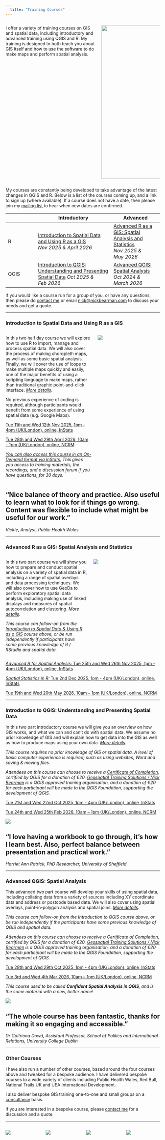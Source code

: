 ```yaml
---
  title: "Training Courses"
---
```


::: columns
:::: {.column width="55%"}

I offer a variety of training courses on GIS and spatial data, including introductory and advanced training using QGIS and R. My training is designed to both teach you about GIS itself and how to use the software to do make maps and perform spatial analysis.

::::
:::: {.column width="35%"}

![](images/2019-06-13 12.26.53-students-at-desk.jpg){width=500}

::::
:::

My courses are constantly being developed to take advantage of the latest changes in QGIS and R. Below is a list of the courses coming up, and a link to sign up (where available). If a course does not have a date, then please join my [mailing list](mailing-list.html) to hear when new dates are confirmed.

|              | Introductory         | Advanced                               |
|--------------|-----------------------------------|-----------------------|
| R | [Introduction to Spatial Data and Using R as a GIS](#introduction-to-spatial-data-using-r-as-a-gis) *Nov 2025 & April 2026*   | [Advanced R as a GIS: Spatial Analysis and Statistics](#advanced-R-as-a-gis:-spatial-analysis-and-statistics)  *Nov 2025 & May 2026* | [Advanced R as a GIS: Spatial Analysis and Statistics](#advanced-R-as-a-gis:-spatial-analysis-and-statistics)  
| QGIS     |  [Introduction to QGIS: Understanding and Presenting Spatial Data]  *Oct 2025 & Feb 2026*            | [Advanced QGIS: Spatial Analysis](#advanced-qgis-spatial-analysis) *Oct 2024 & March 2026*    |

If you would like a course run for a group of you, or have any questions, then please do [contact me](index.html) or email [nick\@nickbearman.com](mailto:nick\@nickbearman.com) to discuss your needs and get a quote.


----

### Introduction to Spatial Data and Using R as a GIS {#introduction-to-spatial-data-using-r-as-a-gis}

::: columns
:::: {.column width="58%"}

In this two half day course we will explore how to use R to import, manage and process spatial data. We will also cover the process of making choropleth maps, as well as some basic spatial analysis. Finally, we will cover the use of loops to make multiple maps quickly and easily, one of the major benefits of using a scripting language to make maps, rather than traditional graphic point-and-click interface. *[More details](files/intro-to-r-promo.pdf)*.

No previous experience of coding is required, although participants would benefit from some experience of using spatial data (e.g. Google Maps).

[Tue 11th and Wed 12th Nov 2025, 1pm - 4pm (UK/London), online, InStats](https://instats.org/seminar/introduction-to-spatial-data-and-r-as-a-1)

[Tue 28th and Wed 29th April 2026, 10am – 1pm (UK/London), online, NCRM](https://www.ncrm.ac.uk/training/show.php?article=14372) 

<!-- [No dates scheduled, join my mailing list to hear when new dates are confirmed.](mailing-list.html) -->

*[You can also access this course in an On-Demand format via InStats. ](https://instats.org/seminar/introduction-to-spatial-data-and-r-as-a-2) This gives you access to training materials, the recordings, and a discussion forum if you have questions, for 30 days.*

<!-- *I run this course regularly, so if you would like to attend a live, version please [join my mailing list to hear when new dates are confirmed.](mailing-list.html)* -->
::::
:::: {.column width="42%"}

![](images/r-map-output.png)
::::
:::

:::{.callout-tip}
## "Nice balance of theory and practice. Also useful to learn what to look for if things go wrong. Content was flexible to include what might be useful for our work."
*Vickie, Analyst, Public Health Wales*

:::

----

### Advanced R as a GIS: Spatial Analysis and Statistics {#advanced-R-as-a-gis:-spatial-analysis-and-statistics}

::: columns
:::: {.column width="55%"}

In this two part course we will show you how to prepare and conduct spatial analysis on a variety of spatial data in R, including a range of spatial overlays and data processing techniques. We will also cover how to use GeoDa to perform exploratory spatial data analysis, including making use of linked displays and measures of spatial autocorrelation and clustering. *[More details](files/advanced-r-promo.pdf)*.

*This course can follow-on from the [Introduction to Spatial Data & Using R as a GIS](#introduction-to-spatial-data-using-r-as-a-gis) course above, or be run independently if participants have some previous knowledge of R / RStudio and spatial data.*

<!-- *This course used to be called **Confident Spatial Analysis and Statistics in R & GeoDa**, and is the same material with a new, better, less wordy name!* -->

::::
:::: {.column width="45%"}

![](images\spatial-overlay.png)

::::
:::

[*Advanced R for Spatial Analysis:* Tue 25th and Wed 26th Nov 2025, 1pm - 4pm (UK/London), online, InStats](https://instats.org/seminar/advanced-r-for-spatial-analysis)

[*Spatial Statistics in R:* Tue 2nd Dec 2025, 1pm - 4pm (UK/London), online, InStats](https://instats.org/seminar/spatial-statistics-in-r)

[Tue 19th and Wed 20th May 2026, 10am – 1pm (UK/London), online, NCRM](https://www.ncrm.ac.uk/training/show.php?article=14377)

<!-- [No dates scheduled, join my mailing list to hear when new dates are confirmed.](mailing-list.html) -->

----

### Introduction to QGIS: Understanding and Presenting Spatial Data

In this two part introductory course we will give you an overview on how GIS works, and what we can and can’t do with spatial data. We assume no prior knowledge of GIS and will explain how to get data into the GIS as well as how to produce maps using your own data. *[More details](files/intro-to-qgis-promo.pdf).*

*This course requires no prior knowledge of GIS or spatial data. A level of basic computer experience is required; such as using websites, Word and saving & moving files.*

*Attendees on this course can choose to receive a [Certificate of Completion](https://www.qgis.org/community/certification/), certified by QGIS for a donation of €20. [Geospatial Training Solutions / Nick Bearman](https://changelog.qgis.org/en/qgis/certifyingorganisation/geospatial-training-solutions/) is a QGIS approved training organisation, and a donation of €20 for each participant will be made to the QGIS Foundation, supporting the development of QGIS.*

[Tue 21st and Wed 22nd Oct 2025, 1pm - 4pm (UK/London), online, InStats](https://instats.org/seminar/introduction-to-qgis-and-spatial-data)

[Tue 24th and Wed 25th Feb 2026, 10am – 1pm (UK/London), online, NCRM](https://www.ncrm.ac.uk/training/show.php?article=14368)

<!-- [No dates scheduled, join my mailing list to hear when new dates are confirmed.](mailing-list.html) -->

![](images/qgis-screenshot.png)

:::{.callout-tip}
## "I love having a workbook to go through, it's how I learn best. Also, perfect balance between presentation and practical work."
*Harriet Ann Patrick, PhD Researcher, University of Sheffield*

:::

----

### Advanced QGIS: Spatial Analysis

This advanced two part course will develop your skills of using spatial data, including collating data from a variety of sources including XY coordinate data and address or postcode based data. We will also cover using spatial overlays, point-in-polygon analysis and spatial joins. *[More details](files/confident-spatial-analysis-promo.pdf).*

*This course can follow-on from the Introduction to QGIS course above, or be run independently if the participants have some previous knowledge of QGIS and spatial data.*

*Attendees on this course can choose to receive a [Certificate of Completion](https://www.qgis.org/community/certification/), certified by QGIS for a donation of €20. [Geospatial Training Solutions / Nick Bearman](https://changelog.qgis.org/en/qgis/certifyingorganisation/geospatial-training-solutions/) is a QGIS approved training organisation, and a donation of €20 for each participant will be made to the QGIS Foundation, supporting the development of QGIS.*

[Tue 28th and Wed 29th Oct 2025, 1pm - 4pm (UK/London), online, InStats](https://instats.org/seminar/advanced-qgis-spatial-analysis)

[Tue 3rd and Wed 4th Mar 2026, 10am – 1pm (UK/London), online, NCRM](https://www.ncrm.ac.uk/training/show.php?article=14369)

<!-- [No dates scheduled, join my mailing list to hear when new dates are confirmed.](mailing-list.html) -->

*This course used to be called **Confident Spatial Analysis in QGIS**, and is the same material with a new, better name!*


![](images/pip-spatial-overlays.png)

:::{.callout-tip}
## "The whole course has been fantastic, thanks for making it so engaging and accessible."
*Dr Caitriona Dowd, Assistant Professor, School of Politics and International Relations, University College Dublin*

:::

----

<!--

### Essex Summer School

#### Introduction to GIS, Geospatial Data and Spatial Analysis

In this week long (17.5 hours) course at the Essex Summer School, you will gain an in-depth knowledge of spatial data, and how it can be used in a variety of social science applications. You will learn how spatial data is structured, how and where it can be used and how and where it cannot be used. By the end of the course you will be able to apply the skills you have learnt in your own area of study, and there will be time during the course provided to start this with me available to help.

*This course is a combination of the four courses listed above, plus some additional material.*

[No dates for 2025 yet, but check out 2024 for more details](https://essexsummerschool.com/summer-school-facts/courses/ess-2024-course-list/1p-introduction-to-gis-geospatial-data-and-spatial-analysis/)

----

-->

### Other Courses

I have also run a number of other courses, based around the four courses above and tweaked for a bespoke audience. I have delivered bespoke courses to a wide variety of clients including Public Health Wales, Red Bull, National Trails UK and UEA International Development. 

I also deliver bespoke GIS training one-to-one and small groups on a [consultancy](consultancy.html) basis. 

If you are interested in a bespoke course, please [contact me](index.html) for a discussion and a quote.

----

::: columns
:::: {.column width="25%"}

![](images/Red-Bull-logo - Copy.jpg)
::::
:::: {.column width="25%"}
![](images/NTUK_Primary Logo_Black.png)
::::
:::: {.column width="25%"}
![](images/uea.png)
::::
:::: {.column width="25%"}
![](images/public-health-wales.png)
::::
:::

